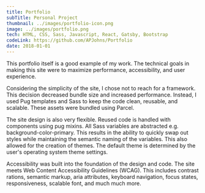 ```yaml
---
title: Portfolio
subTitle: Personal Project
thumbnail: ../images/portfolio-icon.png
image: ../images/portfolio.png
tech: HTML, CSS, Sass, Javascript, React, Gatsby, Bootstrap
codeLink: https://github.com/APJohns/Portfolio
date: 2018-01-01
---
```


This portfolio itself is a good example of my work. The technical goals in making this site were to maximize performance, accessibility, and user experience.

Considering the simplicity of the site, I chose not to reach for a framework. This decision decreased bundle size and increased performance. Instead, I used Pug templates and Sass to keep the code clean, reusable, and scalable. These assets were bundled using Parcel.

The site design is also very flexible. Reused code is handled with components using pug mixins. All Sass variables are abstracted e.g. background-color-primary. This results in the ability to quickly swap out styles while maintaining the semantic naming of the variables. This also allowed for the creation of themes. The default theme is determined by the user's operating system theme settings.

Accessibility was built into the foundation of the design and code. The site meets Web Content Accessibility Guidelines (WCAG). This includes contrast rations, semantic markup, aria attributes, keyboard navigation, focus states, responsiveness, scalable font, and much much more.